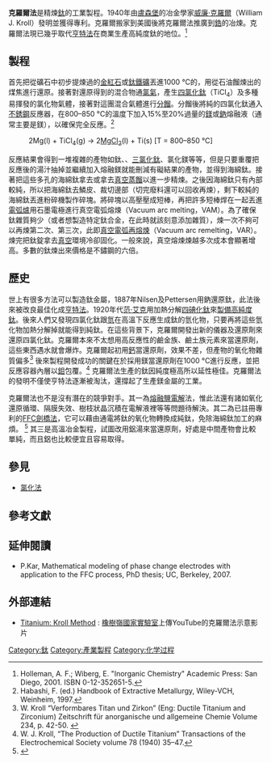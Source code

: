 '''克羅爾法'''是精煉[[鈦|鈦]]的{{tsl|en|Pyrometallurgy|高溫冶金}}工業製程。1940年由[[盧森堡|盧森堡]]的冶金學家[[威廉·克羅爾|威廉·克羅爾]]（William J. Kroll）發明並獲得專利。克羅爾搬家到美國後將克羅爾法推廣到[[鋯|鋯]]的冶煉。克羅爾法現已幾乎取代[[亨特法|亨特法]]在商業生產高純度鈦的地位。<ref>Holleman, A. F.; Wiberg, E. "Inorganic Chemistry" Academic Press: San Diego, 2001. ISBN 0-12-352651-5.</ref>

==製程==
首先把從礦石中初步提煉過的[[金紅石|金紅石]]或[[鈦鐵礦|鈦鐵礦]]丟進1000 °C的{{tsl|en|Fluidized bed reactor|流體化床}}，用從石油餾煉出的煤焦進行還原。接著對還原得到的混合物通[[氯氣|氯氣]]，產生[[四氯化鈦|四氯化鈦]]（TiCl<sub>4</sub>）及多種易揮發的氯化物氣體，接著對這團混合氣體進行[[分餾|分餾]]。分餾後將純的四氯化鈦通入[[不銹鋼|不銹鋼]]反應器，在800–850 °C的溫度下加入15%至20%過量的[[鎂|鎂]]或[[鈉|鈉]]熔融液（通常主要是鎂），以確保完全反應。<ref>Habashi, F. (ed.) Handbook of Extractive Metallurgy, Wiley-VCH, Weinheim, 1997.</ref>
:2Mg(l) + TiCl<sub>4</sub>(g) → 2[[氯化鎂|MgCl<sub>2</sub>]](l) + Ti(s)    [T = 800–850 °C]

反應結果會得到一堆複雜的產物如鈦、{{tsl|en|Titanium(II) chloride|二氯化鈦}}、[[三氯化鈦|三氯化鈦]]、氯化鎂等等，但是只要重覆把反應後的湯汁抽掉並繼續加入熔融鎂就能刪減有礙結果的產物，並得到海綿鈦。接著把這些多孔的海綿鈦拿去{{tsl|en|Tank leaching|瀝取槽}}或拿去[[真空蒸餾|真空蒸餾]]以進一步精煉。之後因海綿鈦只有內部較純，所以把海綿鈦去鱗皮、裁切邊部（切完廢料還可以回收再煉），剩下較純的海綿鈦丟進粉碎機製作碎塊。將碎塊以高壓壓成短棒，再把許多短棒焊在一起丟進[[電弧爐|電弧爐]]用石墨電極進行真空電弧熔煉（Vacuum arc melting，VAM）。為了確保鈦{{link-en|錠|Ingot}}雜質夠少（或者想製造特定鈦合金，在此時就該刻意添加雜質），煉一次不夠可以再煉第二次、第三次，此即[[真空電弧再熔煉|真空電弧再熔煉]]（Vacuum arc remelting，VAR）。煉完把鈦錠拿去[[真空|真空]]環境冷卻固化。一般來說，真空熔煉煉越多次成本會顯著增高。多數的鈦煉出來價格是不鏽鋼的六倍。

==歷史==
世上有很多方法可以製造鈦金屬，1887年Nilsen及Pettersen用鈉還原鈦，此法後來被改良最佳化成[[亨特法|亨特法]]。1920年代[[范·艾克|范·艾克]]用加熱分解[[四碘化鈦|四碘化鈦]]來[[晶棒法|製備高純度鈦]]。後來人們又發現四氯化鈦跟[[氫|氫]]在高溫下反應生成鈦的氫化物，只要再將這些氫化物加熱分解掉就能得到純鈦。在這些背景下，克羅爾開發出新的儀器及還原劑來還原四氯化鈦。克羅爾本來不太想用高反應性的鹼金族、鹼土族元素來當還原劑，這些東西遇水就會爆炸。克羅爾起初用[[鈣|鈣]]當還原劑，效果不差，但產物的氧化物雜質偏多<ref>W. Kroll “Verformbares Titan und Zirkon” (Eng: Ductile Titanium and Zirconium) Zeitschrift für anorganische und allgemeine Chemie Volume 234, p. 42-50. {{DOI|10.1002/zaac.19372340105}}</ref> 後來製程開發成功的關鍵在於採用鎂當還原劑在1000 °C進行反應，並把反應容器內層以[[鉬|鉬]]包覆。<ref>W. J. Kroll, “The Production of Ductile Titanium” Transactions of the Electrochemical Society volume 78 (1940) 35–47.</ref> 克羅爾法生產的鈦因純度極高所以延性極佳。克羅爾法的發明不僅使亨特法逐漸被淘汰，還撐起了生產鎂金屬的工業。

克羅爾法也不是沒有潛在的競爭對手。其一為[[熔融鹽|熔融鹽]][[電解|電解]]法，惟此法還有諸如氧化還原循環、隔膜失效、樹枝狀晶沉積在電解液裡等等問題待解決。其二為已註冊專利的[[FFC劍橋法|FFC劍橋法]]，它可以藉由通電將鈦的氧化物轉換成純鈦，免除海綿鈦加工的麻煩。 <ref>{{cite journal |author1=G. Z. Chen |author2=D. J. Fray |author3=T. W. Farthing | title = Direct Electrochemical Reduction of Titanium Dioxide to Titanium in Molten Calcium Chloride | journal = [[Nature_(journal)|Nature]] | year = 2000 | volume = 407 | pages = 361–4 | doi = 10.1038/35030069 | pmid = 11014188 | issue = 6802|bibcode = 2000Natur.407..361C }}</ref> 其三是高溫冶金製程，試圖改用鋁湯來當還原劑，好處是中間產物會比較單純，而且鋁也比較便宜且容易取得。

==參見==
* [[氯化法|氯化法]]

==參考文獻==
<references/>

==延伸閱讀==
* P.Kar, Mathematical modeling of phase change electrodes with application to the FFC process, PhD thesis; UC, Berkeley, 2007.

==外部連結==
* [https://www.youtube.com/watch?v=oWyrzZh3We0 Titanium: Kroll Method] {{Wayback|url=https://www.youtube.com/watch?v=oWyrzZh3We0 |date=20200228155750 }}: [[橡樹嶺國家實驗室|橡樹嶺國家實驗室]]上傳YouTube的克羅爾法示意影片

[[Category:鈦|Category:鈦]]
[[Category:產業製程|Category:產業製程]]
[[Category:化学过程|Category:化学过程]]